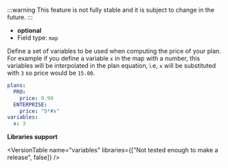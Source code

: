
:::warning
This feature is not fully stable and it is subject to change in the future.
:::

- **optional**
- Field type: `map`

Define a set of variables to be used when computing the price of your plan.
For example if you define a variable `x` in the map with a number, this
variables will be interpolated in the plan equation, i.e, `x` will be
substituted with `3` so price would be `15.00`.

```yaml
plans:
  PRO:
    price: 9.99
  ENTERPRISE:
    price: "5*#x"
variables:
  x: 3
```

**Libraries support**

<VersionTable
  name="variables"
  libraries={["Not tested enough to make a release", false]}
/>
